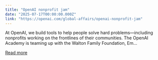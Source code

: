 ```yaml
---
title: "OpenAI nonprofit jam"
date: "2025-07-17T00:00:00.000Z"
link: "https://openai.com/global-affairs/openai-nonprofit-jam"
---
```


At OpenAI, we build tools to help people solve hard problems—including nonprofits working on the frontlines of their communities. The OpenAI Academy is teaming up with the Walton Family Foundation, Em...

[Read more](https://openai.com/global-affairs/openai-nonprofit-jam)
